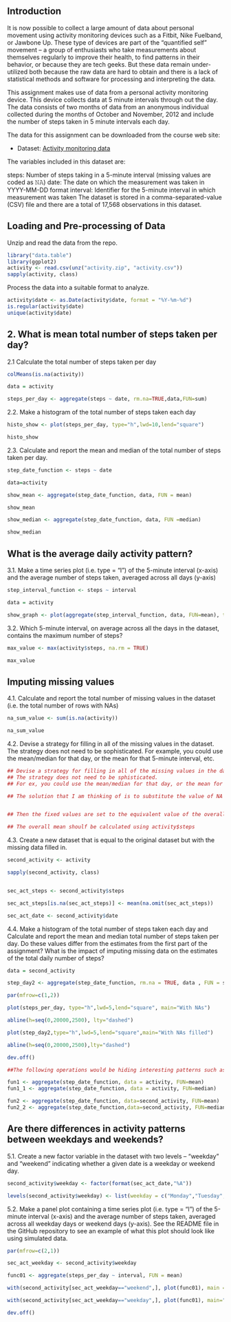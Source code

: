 ## Introduction
It is now possible to collect a large amount of data about personal movement using activity monitoring devices such as a Fitbit, Nike Fuelband, or Jawbone Up. These type of devices are part of the “quantified self” movement – a group of enthusiasts who take measurements about themselves regularly to improve their health, to find patterns in their behavior, or because they are tech geeks. But these data remain under-utilized both because the raw data are hard to obtain and there is a lack of statistical methods and software for processing and interpreting the data.

This assignment makes use of data from a personal activity monitoring device. This device collects data at 5 minute intervals through out the day. The data consists of two months of data from an anonymous individual collected during the months of October and November, 2012 and include the number of steps taken in 5 minute intervals each day.

The data for this assignment can be downloaded from the course web site:

* Dataset: [Activity monitoring data](https://d396qusza40orc.cloudfront.net/repdata%2Fdata%2Factivity.zip) 

The variables included in this dataset are:

steps: Number of steps taking in a 5-minute interval (missing values are coded as 𝙽𝙰) 
date: The date on which the measurement was taken in YYYY-MM-DD format 
interval: Identifier for the 5-minute interval in which measurement was taken 
The dataset is stored in a comma-separated-value (CSV) file and there are a total of 17,568 observations in this dataset.

## Loading and Pre-processing of Data

Unzip and read the data from the repo.

```r
library("data.table")
library(ggplot2)
activity <- read.csv(unz("activity.zip", "activity.csv"))
sapply(activity, class)
```

Process the data into a suitable format to analyze.

```r
activity$date <- as.Date(activity$date, format = "%Y-%m-%d")
is.regular(activity$date)
unique(activity$date)
```

## 2. What is mean total number of steps taken per day?
2.1 Calculate the total number of steps taken per day

```r
colMeans(is.na(activity))

data = activity

steps_per_day <- aggregate(steps ~ date, rm.na=TRUE,data,FUN=sum)
```
2.2. Make a histogram of the total number of steps taken each day

```r
histo_show <- plot(steps_per_day, type="h",lwd=10,lend="square")

histo_show
```

2.3. Calculate and report the mean and median of the total number of steps taken per day.

```r
step_date_function <- steps ~ date

data=activity

show_mean <- aggregate(step_date_function, data, FUN = mean)

show_mean

show_median <- aggregate(step_date_function, data, FUN =median)

show_median
```

## What is the average daily activity pattern?
3.1. Make a time series plot (i.e. type = “l”) of the 5-minute interval (x-axis) and the average number of steps taken, averaged across all days (y-axis)

```r
step_interval_function <- steps ~ interval

data = activity

show_graph <- plot(aggregate(step_interval_function, data, FUN=mean), type="l")

```
3.2. Which 5-minute interval, on average across all the days in the dataset, contains the maximum number of steps?

```r
max_value <- max(activity$steps, na.rm = TRUE)

max_value

```

## Imputing missing values
4.1. Calculate and report the total number of missing values in the dataset (i.e. the total number of rows with NAs)

```r
na_sum_value <- sum(is.na(activity))

na_sum_value
```

4.2. Devise a strategy for filling in all of the missing values in the dataset. The strategy does not need to be sophisticated. For example, you could use the mean/median for that day, or the mean for that 5-minute interval, etc.

```r
## Devise a strategy for filling in all of the missing values in the dataset.
## The strategy does not need to be sphisticated.
## For ex, you could use the mean/median for that day, or the mean for that 5-minute interval etc.

## The solution that I am thinking of is to substitute the value of NA with any fixed value.


## Then the fixed values are set to the equivalent value of the overall mean

## The overall mean shoulf be calculated using activity$steps
```

4.3. Create a new dataset that is equal to the original dataset but with the missing data filled in.

```r
second_activity <- activity

sapply(second_activity, class)


sec_act_steps <- second_activity$steps

sec_act_steps[is.na(sec_act_steps)] <- mean(na.omit(sec_act_steps))

sec_act_date <- second_activity$date
```

4.4. Make a histogram of the total number of steps taken each day and Calculate and report the mean and median total number of steps taken per day. Do these values differ from the estimates from the first part of the assignment? What is the impact of imputing missing data on the estimates of the total daily number of steps?

```r
data = second_activity

step_day2 <- aggregate(step_date_function, rm.na = TRUE, data , FUN = sum )

par(mfrow=c(1,2))

plot(steps_per_day, type="h",lwd=5,lend="square", main="With NAs")

abline(h=seq(0,20000,2500), lty="dashed")

plot(step_day2,type="h",lwd=5,lend="square",main="With NAs filled")

abline(h=seq(0,20000,2500),lty="dashed")

dev.off()

##The following operations would be hiding interesting patterns such as the inactivity during particular days of week.

fun1 <- aggregate(step_date_function, data = activity, FUN=mean)
fun1_1 <- aggregate(step_date_function, data = activity, FUN=median)

fun2 <- aggregate(step_date_function, data=second_activity, FUN=mean)
fun2_2 <- aggregate(step_date_function,data=second_activity, FUN=median)

```

## Are there differences in activity patterns between weekdays and weekends?

5.1. Create a new factor variable in the dataset with two levels – “weekday” and “weekend” indicating whether a given date is a weekday or weekend day.

```r
second_activity$weekday <- factor(format(sec_act_date,"%A"))

levels(second_activity$weekday) <- list(weekday = c("Monday","Tuesday","Wednesday","Thursday","Friday","Saturday","Sunday"))

```

5.2. Make a panel plot containing a time series plot (i.e. type = “l”) of the 5-minute interval (x-axis) and the average number of steps taken, averaged across all weekday days or weekend days (y-axis). See the README file in the GitHub repository to see an example of what this plot should look like using simulated data.

```r
par(mfrow=c(2,1))

sec_act_weekday <- second_activity$weekday

func01 <- aggregate(steps_per_day ~ interval, FUN = mean)

with(second_activity[sec_act_weekday=="weekend",], plot(func01), main = "Weekends")

with(second_activity[sec_act_weekday=="weekday",], plot(func01), main="weekdays")

dev.off()
```
